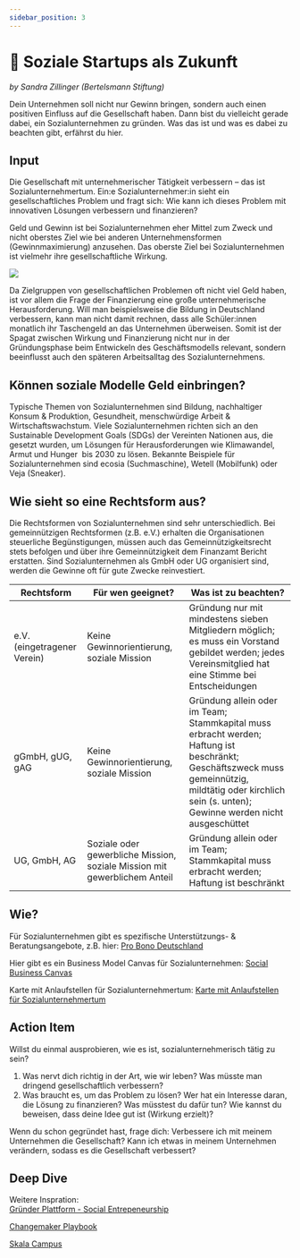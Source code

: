 ```yaml
---
sidebar_position: 3
---
```


# 🤝 Soziale Startups als Zukunft

_by Sandra Zillinger (Bertelsmann Stiftung)_

Dein Unternehmen soll nicht nur Gewinn bringen, sondern auch einen positiven Einfluss auf die Gesellschaft haben. Dann bist du vielleicht gerade dabei, ein Sozialunternehmen zu gründen. Was das ist und was es dabei zu beachten gibt, erfährst du hier.

## Input

Die Gesellschaft mit unternehmerischer Tätigkeit verbessern – das ist Sozialunternehmertum. Ein:e Sozialunternehmer:in sieht ein gesellschaftliches Problem und fragt sich: Wie kann ich dieses Problem mit innovativen Lösungen verbessern und finanzieren?

Geld und Gewinn ist bei Sozialunternehmen eher Mittel zum Zweck und nicht oberstes Ziel wie bei anderen Unternehmensformen (Gewinnmaximierung) anzusehen. Das oberste Ziel bei Sozialunternehmen ist vielmehr ihre gesellschaftliche Wirkung.

<img src="/content/3-growth-3-soziale-startups-1.png"/>

Da Zielgruppen von gesellschaftlichen Problemen oft nicht viel Geld haben, ist vor allem die Frage der Finanzierung eine große unternehmerische Herausforderung. Will man beispielsweise die Bildung in Deutschland verbessern, kann man nicht damit rechnen, dass alle Schüler:innen monatlich ihr Taschengeld an das Unternehmen überweisen. Somit ist der Spagat zwischen Wirkung und Finanzierung nicht nur in der Gründungsphase beim Entwickeln des Geschäftsmodells relevant, sondern beeinflusst auch den späteren Arbeitsalltag des Sozialunternehmens.

## Können soziale Modelle Geld einbringen?

Typische Themen von Sozialunternehmen sind Bildung, nachhaltiger Konsum & Produktion, Gesundheit, menschwürdige Arbeit & Wirtschaftswachstum. Viele Sozialunternehmen richten sich an den Sustainable Development Goals (SDGs) der Vereinten Nationen aus, die gesetzt wurden, um Lösungen für Herausforderungen wie Klimawandel, Armut und Hunger  bis 2030 zu lösen. Bekannte Beispiele für Sozialunternehmen sind ecosia (Suchmaschine), Wetell (Mobilfunk) oder Veja (Sneaker).

## Wie sieht so eine Rechtsform aus?

Die Rechtsformen von Sozialunternehmen sind sehr unterschiedlich. Bei gemeinnützigen Rechtsformen (z.B. e.V.) erhalten die Organisationen steuerliche Begünstigungen, müssen auch das Gemeinnützigkeitsrecht stets befolgen und über ihre Gemeinnützigkeit dem Finanzamt Bericht erstatten. Sind Sozialunternehmen als GmbH oder UG organisiert sind, werden die Gewinne oft für gute Zwecke reinvestiert.

| Rechtsform                  | Für wen geeignet?                                                         | Was ist zu beachten?                                                                                                                                                                                    |
| --------------------------- | ------------------------------------------------------------------------- | ------------------------------------------------------------------------------------------------------------------------------------------------------------------------------------------------------- |
| e.V. (eingetragener Verein) | Keine Gewinnorientierung, soziale Mission                                 | Gründung nur mit mindestens sieben Mitgliedern möglich; es muss ein Vorstand gebildet werden; jedes Vereinsmitglied hat eine Stimme bei Entscheidungen                                                  |
| gGmbH, gUG, gAG             | Keine Gewinnorientierung, soziale Mission                                 | Gründung allein oder im Team; Stammkapital muss erbracht werden; Haftung ist beschränkt; Geschäftszweck muss gemeinnützig, mildtätig oder kirchlich sein (s. unten); Gewinne werden nicht ausgeschüttet |
| UG, GmbH, AG                | Soziale oder gewerbliche Mission, soziale Mission mit gewerblichem Anteil | Gründung allein oder im Team; Stammkapital muss erbracht werden; Haftung ist beschränkt                                                                                                                 |

<YouTube videoId="9_g5RqwW51I" />

## Wie?

Für Sozialunternehmen gibt es spezifische Unterstützungs- & Beratungsangebote, z.B. hier:
[Pro Bono Deutschland](https://www.pro-bono-deutschland.org/) 

Hier gibt es ein Business Model Canvas für Sozialunternehmen:
[Social Business Canvas](https://www.socialbusinessmodelcanvas.com/get-canvas/) 

Karte mit Anlaufstellen für Sozialunternehmertum:
[Karte mit Anlaufstellen für Sozialunternehmertum](https://www.kartevonmorgen.org/m/main?c=49.7880,12.7520&z=5.65&tag=gr%C3%BCnder%C3%B6kosystem&mapColorMode=gray) 

## Action Item

Willst du einmal ausprobieren, wie es ist, sozialunternehmerisch tätig zu sein?

1. Was nervt dich richtig in der Art, wie wir leben? Was müsste man dringend gesellschaftlich verbessern?
2. Was braucht es, um das Problem zu lösen? Wer hat ein Interesse daran, die Lösung zu finanzieren? Was müsstest du dafür tun? Wie kannst du beweisen, dass deine Idee gut ist (Wirkung erzielt)?

Wenn du schon gegründet hast, frage dich: Verbessere ich mit meinem Unternehmen die Gesellschaft? Kann ich etwas in meinem Unternehmen verändern, sodass es die Gesellschaft verbessert?

## Deep Dive

Weitere Inspration:\
[Gründer Plattform - Social Entrepeneurship](https://gruenderplattform.de/gruenderseminare/social-entrepreneurship) 

[Changemaker Playbook](https://changemaker-academy.org/changemaker-playbook/) 

[Skala Campus](https://www.skala-campus.org/kurse/) 

<TwoColumns>
  <Spotify source="https://open.spotify.com/episode/1fYyykgvLf76bZyteKDVNC"/>
  <YouTube videoId="qNZX-0q3bk8" />
</TwoColumns>
